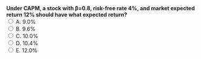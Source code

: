 ::: {.question-block}
<form onsubmit="event.preventDefault(); checkAnswer('module3_mcq_q21')" data-correct-answer="D">
<strong style="display: block;">
Under CAPM, a stock with β=0.8, risk-free rate 4%, and market expected return 12% should have what expected return?
</strong>
<label><input type="radio" name="module3_mcq_q21" value="A"> A. 9.0%</label><br>
<label><input type="radio" name="module3_mcq_q21" value="B"> B. 9.6%</label><br>
<label><input type="radio" name="module3_mcq_q21" value="C"> C. 10.0%</label><br>
<label><input type="radio" name="module3_mcq_q21" value="D"> D. 10.4%</label><br>
<label><input type="radio" name="module3_mcq_q21" value="E"> E. 12.0%</label><br>
</form>
<div id="feedback-module3_mcq_q21" class="feedback" data-status="" style="display:none;">
✅ Correct: D. E(R)=rf+β(E(Rm)−rf)=4%+0.8×8%=10.4%.
</div>
:::

